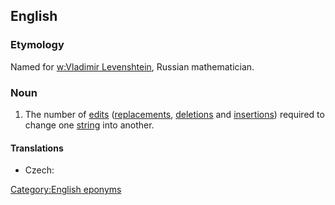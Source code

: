 ==English==

===Etymology===
Named for [[w:Vladimir Levenshtein]], Russian mathematician.
[[Category:English eponyms]]

===Noun===
{{wikipedia}}
{{en-noun|sg=[[Levenshtein]] [[distance]]}}

# {{computer science}} The number of [[edit]]s ([[replacements]], [[deletions]] and [[insertions]]) required to change one [[string]] into another.

====Translations====
{{trans-top|(computer science) the number of edits required to change one string into another}}
* Czech: {{t|cs|Levenshteinova vzdálenost|f}}
{{trans-mid}}
{{trans-bottom}}